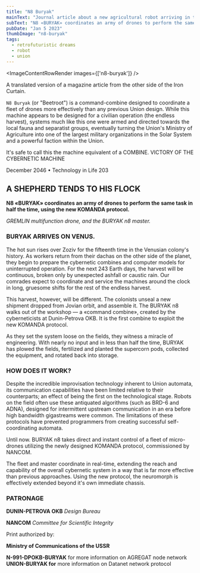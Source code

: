 ```yaml
---
title: "N8 Buryak"
mainText: "Journal article about a new agricultural robot arriving in time for the year-long Venusian harvest."
subText: "N8 «BURYAK» coordinates an army of drones to perform the same task in half the time, using the new KOMANDA protocol."
pubDate: "Jan 5 2023"
thumbImage: "n8-buryak"
tags:
  - retrofuturistic dreams
  - robot
  - union
---
```



<ImageContentRowRender 
  images={['n8-buryak']}
/>

A translated version of a magazine article from the other side of the Iron Curtain. 

`N8 Buryak` (or "Beetroot") is a command-combine designed to coordinate a fleet of drones more effectively than any previous Union design. While this machine appears to be designed for a civilian operation (the endless harvest), systems much like this one were armed and directed towards the local fauna and separatist groups, eventually turning the Union's Ministry of Agriculture into one of the largest military organizations in the Solar System and a powerful faction within the Union.

<QuoteRow author={AuthorUniserve} left>
It's safe to call this the machine equivalent of a COMBINE.
</QuoteRow>

<QuoteRow author={AuthorCAN} transcription>
VICTORY OF THE CYBERNETIC MACHINE

December 2046 • Technology in Life 203

## A SHEPHERD TENDS TO HIS FLOCK

**N8 «BURYAK» coordinates an army of drones to perform the same task in half the time, using the new KOMANDA protocol.**

*GREMLIN multifunction drone, and the BURYAK n8 master.*

### BURYAK ARRIVES ON VENUS.

The hot sun rises over Zoziv for the fifteenth time in the Venusian colony's history. As workers return from their dachas on the other side of the planet, they begin to prepare the cybernetic combines and computer models for uninterrupted operation. For the next 243 Earth days, the harvest will be continuous, broken only by unexpected ashfall or caustic rain. Our comrades expect to coordinate and service the machines around the clock in long, gruesome shifts for the rest of the endless harvest.

This harvest, however, will be different. The colonists unseal a new shipment dropped from Jovian orbit, and assemble it. The BURYAK n8 walks out of the workshop — a «command combine», created by the cyberneticists at Dunin-Petrova OKB. It is the first combine to exploit the new KOMANDA protocol.

As they set the system loose on the fields, they witness a miracle of engineering. With nearly no input and in less than half the time, BURYAK has plowed the fields, fertilized and planted the supercorn pods, collected the equipment, and rotated back into storage.

### HOW DOES IT WORK?

Despite the incredible improvisation technology inherent to Union automata, its communication capabilities have been limited relative to their counterparts; an effect of being the first on the technological stage. Robots on the field often use these antiquated algorithms (such as BRD-6 and ADNA), designed for intermittent upstream communication in an era before high bandwidth gigastreams were common.  The limitations of these protocols have prevented programmers from creating successful self-coordinating automata.

Until now. BURYAK n8 takes direct and instant control of a fleet of micro-drones utilizing the newly designed KOMANDA protocol, commissioned by NANCOM. 

The fleet and master coordinate in real-time, extending the reach and capability of the overall cybernetic system in a way that is far more effective than previous approaches. Using the new protocol, the neuromorph is effectively extended beyond it's own immediate chassis.

### PATRONAGE

**DUNIN-PETROVA OKB**
*Design Bureau*

**NANCOM**
*Committee for Scientific Integrity*

Print authorized by:

**Ministry of Communications of the USSR**

**N-991-DPOKB-BURYAK** for more information on AGREGAT node network
**UNION-BURYAK for** more information on Datanet network protocol
</QuoteRow>